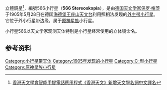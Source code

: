 {{noteTA
|T=zh-hans:小行星566; zh-cn:立体镜星;zh-tw:立體鏡星; zh-hk:立體鏡星;
|1=zh-cn:立体镜星; zh-tw:立體鏡星; zh-hk:立體鏡星;
|2=zh-cn:立体镜; zh-tw:立體鏡; zh-hk:立體鏡;
}}
{{Infobox Planet  
| name = 566 立體鏡星 Stereoskopia
| image = 
| caption = 
| discovery=yes | physical_characteristics = yes | bgcolour=#FFFFC0
| discovery_ref = 
| discoverer = [[保罗·格茨|保罗·格茨]]
| discovery_site = [[海德堡|海德堡]]（[[天文台编号列表|024]]）
| discovered =  1905年5月28日
| mp_name = 566
| alt_names = 1905 QO
| named_after = 立体镜
| mp_category=[[小行星带|外主带小行星]]（[[原神星族|原神星族]]）
| orbit_ref = <ref>[http://ssd.jpl.nasa.gov/sbdb.cgi?sstr=566 566 Stereoskopia (1905 QO)]</ref>
| epoch = 2011年8月27日
| semimajor= 3.381716769683232AU
| perihelion=3.001855506493603AU
| aphelion= 3.761578032872861[[天文单位|AU]]
| eccentricity =0.1123279355015916				
| period = 2271.455712312357[[日|地球日]]<br>6.22[[年|地球年]] 
| inclination=4.899232471680235[[角度|°]]
| asc_node=80.22314374569362°
| arg_peri=295.0741306204895°
| mean_anomaly=255.5492198135447°
| avg_speed=
 | dimensions=168.16千米
 | mass=
 | density=
 | surface_grav=
 | escape_velocity=
 | rotation=12.103小时
 | spectral_type=[[C-型小行星|C]]
 | magnitude=
 | abs_magnitude=8.03
 | albedo=0.0383		
 | single_temperature=
}}
立體鏡星<ref>[http://forum.hkas.org.hk/thread-10412-1-1.html 香港天文學會智能手提電話應用程式《香港天文》新增天文學名詞中文譯名]</ref>，編號566小行星（'''566 Stereoskopia'''），是由[[德国|德国]][[天文学家|天文学家]][[保罗·格茨|保罗·格茨]]于1905年5月28日在德国[[海德堡|海德堡]][[王座山天文台|王座山天文台]]利用照相法发现的[[小行星带|外主带]][[小行星|小行星]]。它位于外小行星带边缘，属于[[原神星族|原神星族]]小行星。

小行星566以天文学家观测天体特别是小行星经常使用的立体镜命名。

== 参考资料 ==
{{Reflist}}

{{Minor Planet Number|(565)[[小行星565|小行星565]]|(567)[[小行星567|小行星567]]}}

[[Category:小行星带天体|Category:小行星带天体]]
[[Category:1905年发现的小行星|Category:1905年发现的小行星]]
[[Category:C-型小行星|Category:C-型小行星]]
[[Category:原神星族小行星|Category:原神星族小行星]]